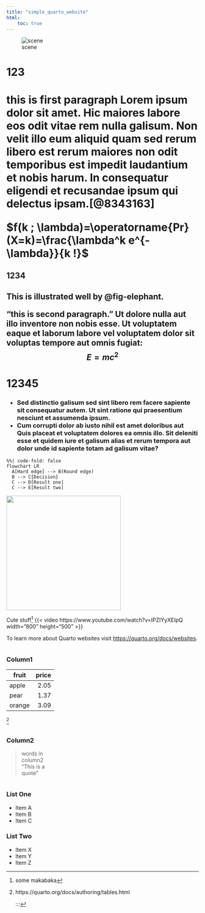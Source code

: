 ```yaml
---
title: "simple_quarto_website"
html: 
    toc: true
---
```



![scene](2023-09-12.png){#fig-elephant}



# 123
<h1>
this is first paragraph 
Lorem ipsum dolor sit amet. Hic maiores labore eos odit vitae rem nulla galisum. Non velit illo eum aliquid quam sed rerum libero est rerum maiores non odit temporibus est impedit laudantium et nobis harum. In consequatur eligendi et recusandae ipsum qui delectus ipsam.[@8343163]

$f(k ; \lambda)=\operatorname{Pr}(X=k)=\frac{\lambda^k e^{-\lambda}}{k !}$

</h1>


## 1234
<h2>
This is illustrated well by @fig-elephant.

"this is second paragraph." 
Ut dolore nulla aut illo inventore non nobis esse. Ut voluptatem eaque et laborum labore vel voluptatem dolor sit voluptas tempore aut omnis fugiat:
$$
E=m c^2
$$

</h2>

# 12345
<h3>
* Sed distinctio galisum sed sint libero rem facere sapiente sit consequatur autem. Ut sint ratione qui praesentium nesciunt et assumenda ipsum.
* Cum corrupti dolor ab iusto nihil est amet doloribus aut Quis placeat et voluptatem dolores ea omnis illo. Sit deleniti esse et quidem iure et galisum alias et rerum tempora aut dolor unde id sapiente totam ad galisum vitae? 
</h3>



<body>




```mermaid
%%| code-fold: false
flowchart LR
  A[Hard edge] --> B(Round edge)
  B --> C{Decision}
  C --> D[Result one]
  C --> E[Result two]
```


![](my_image.png){width=300} 


</p>
Cute stuff[^my_note]
{{< video https://www.youtube.com/watch?v=IPZlYyXEIpQ width=“800” height=“500” >}} 

[^my_note]: some makabaka

To learn more about Quarto websites visit <https://quarto.org/docs/websites>.

</body>




::: {.column width="50%"}
### Column1
fruit| price
-----|-----:
apple|2.05
pear|1.37
orange|3.09 
[^quote1]

[^quote1]: https://quarto.org/docs/authoring/tables.html
:::

::: {.column width="50%"} 
### Column2
> words in column2 "This is a quote"
:::

::::





::: {layout-ncol=2}
### List One

- Item A
- Item B
- Item C

### List Two

- Item X
- Item Y
- Item Z
:::


